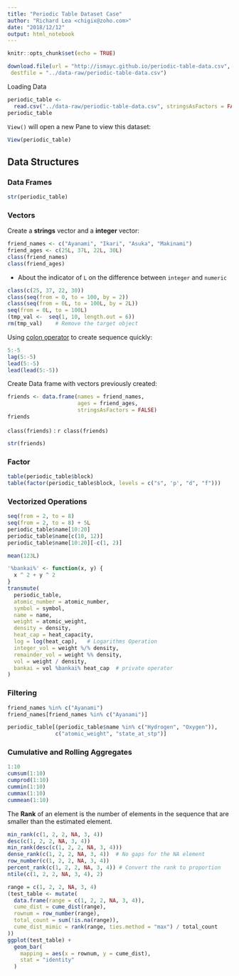 ```yaml
---
title: "Periodic Table Dataset Case"
author: "Richard Lea <chigix@zoho.com>"
date: "2018/12/12"
output: html_notebook
---
```


```r
knitr::opts_chunk$set(echo = TRUE)
```

```r
download.file(url = "http://ismayc.github.io/periodic-table-data.csv",
 destfile = "../data-raw/periodic-table-data.csv")
```

Loading Data

```r
periodic_table <-
  read.csv("../data-raw/periodic-table-data.csv", stringsAsFactors = FALSE)
periodic_table
```

`View()` will open a new Pane to view this dataset:

```r
View(periodic_table)
```

## Data Structures

### Data Frames

```r
str(periodic_table)
```

### Vectors

Create a **strings** vector and a **integer** vector:
```r
friend_names <- c("Ayanami", "Ikari", "Asuka", "Makinami")
friend_ages <- c(25L, 37L, 22L, 30L)
class(friend_names)
class(friend_ages)
```

* About the indicator of `L` on the difference between `integer` and `numeric`

```r
class(c(25, 37, 22, 30))
class(seq(from = 0, to = 100, by = 2))
class(seq(from = 0L, to = 100L, by = 2L))
seq(from = 0L, to = 100L)
(tmp_val <-  seq(1, 10, length.out = 6))
rm(tmp_val)    # Remove the target object
```

Using [colon operator](https://cran.r-project.org/doc/manuals/r-release/R-lang.html#Operators) to create sequence quickly:

```r
5:-5
lag(5:-5)
lead(5:-5)
lead(lead(5:-5))
```

Create Data frame with vectors previously created:

```r
friends <- data.frame(names = friend_names,
                      ages = friend_ages,
                      stringsAsFactors = FALSE)
friends
```
`class(friends)` : `r class(friends)`

```r
str(friends)
```

### Factor

```r
table(periodic_table$block)
table(factor(periodic_table$block, levels = c("s", 'p', "d", "f")))
```

### Vectorized Operations

```r
seq(from = 2, to = 8)
seq(from = 2, to = 8) + 5L
periodic_table$name[10:20]
periodic_table$name[c(10, 12)]
periodic_table$name[10:20][-c(1, 2)]
```
```r
mean(123L)
```
```r
'%bankai%' <- function(x, y) {
  x ^ 2 + y ^ 2
}
transmute(
  periodic_table,
  atomic_number = atomic_number,
  symbol = symbol,
  name = name,
  weight = atomic_weight,
  density = density,
  heat_cap = heat_capacity,
  log = log(heat_cap),   # Logarithms Operation
  integer_vol = weight %/% density,
  remainder_vol = weight %% density,
  vol = weight / density,
  bankai = vol %bankai% heat_cap  # private operator
)
```

### Filtering

```r
friend_names %in% c("Ayanami")
friend_names[friend_names %in% c("Ayanami")]
```

```r
periodic_table[(periodic_table$name %in% c("Hydrogen", "Oxygen")),
               c("atomic_weight", "state_at_stp")]
```
### Cumulative and Rolling Aggregates

```r
1:10
cumsum(1:10)
cumprod(1:10)
cummin(1:10)
cummax(1:10)
cummean(1:10)
```

The **Rank** of an element is the number of elements in the sequence that are smaller than the estimated element.
```r
min_rank(c(1, 2, 2, NA, 3, 4))
desc(c(1, 2, 2, NA, 3, 4))
min_rank(desc(c(1, 2, 2, NA, 3, 4)))
dense_rank(c(1, 2, 2, NA, 3, 4))  # No gaps for the NA element
row_number(c(1, 2, 2, NA, 3, 4))
percent_rank(c(1, 2, 2, NA, 3, 4)) # Convert the rank to proportion
ntile(c(1, 2, 2, NA, 3, 4), 2)
```
```r
range = c(1, 2, 2, NA, 3, 4)
(test_table <- mutate(
  data.frame(range = c(1, 2, 2, NA, 3, 4)),
  cume_dist = cume_dist(range),
  rownum = row_number(range),
  total_count = sum(!is.na(range)),
  cume_dist_mimic = rank(range, ties.method = "max") / total_count
))
ggplot(test_table) +
  geom_bar(
    mapping = aes(x = rownum, y = cume_dist), 
    stat = "identity"
  )
```
```r

```

